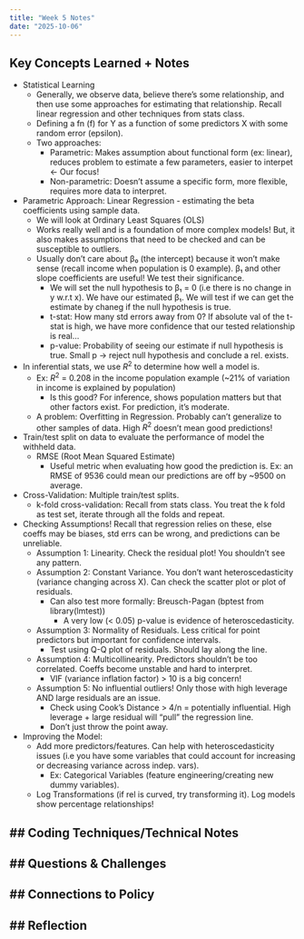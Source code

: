 ```yaml
---
title: "Week 5 Notes"
date: "2025-10-06"
---
```


## Key Concepts Learned + Notes
- Statistical Learning
  - Generally, we observe data, believe there's some relationship, and then use some approaches for estimating that relationship. Recall linear regression and other techniques from stats class.
  - Defining a fn (f) for Y as a function of some predictors X with some random error (epsilon).
  - Two approaches:
    - Parametric: Makes assumption about functional form (ex: linear), reduces problem to estimate a few parameters, easier to interpet <- Our focus!
    - Non-parametric: Doesn't assume a specific form, more flexible, requires more data to interpret.

- Parametric Approach: Linear Regression - estimating the beta coefficients using sample data.
  - We will look at Ordinary Least Squares (OLS)
  - Works really well and is a foundation of more complex models! But, it also makes assumptions that need to be checked and can be susceptible to outliers.
  - Usually don't care about β₀ (the intercept) because it won't make sense (recall income when population is 0 example). β₁ and other slope coefficients are useful! We test their significance.
    - We will set the null hypothesis to β₁ = 0 (i.e there is no change in y w.r.t x). We have our estimated β₁. We will test if we can get the estimate by chaneg if the null hypothesis is true.
    - t-stat: How many std errors away from 0? If absolute val of the t-stat is high, we have more confidence that our tested relationship is real...
    - p-value: Probability of seeing our estimate if null hypothesis is true. Small p -> reject null hypothesis and conclude a rel. exists.
- In inferential stats, we use $R^2$ to determine how well a model is.
  - Ex: $R^2$ = 0.208 in the income population example (~21% of variation in income is explained by population)
    - Is this good? For inference, shows population matters but that other factors exist. For prediction, it's moderate. 
  - A problem: Overfitting in Regression. Probably can't generalize to other samples of data. High $R^2$ doesn't mean good predictions!
- Train/test split on data to evaluate the performance of model the withheld data.
  - RMSE (Root Mean Squared Estimate)
    - Useful metric when evaluating how good the prediction is. Ex: an RMSE of 9536 could mean our predictions are off by ~9500 on average.
- Cross-Validation: Multiple train/test splits.
  - k-fold cross-validation: Recall from stats class. You treat the k fold as test set, iterate through all the folds and repeat.
- Checking Assumptions! Recall that regression relies on these, else coeffs may be biases, std errs can be wrong, and predictions can be unreliable.
  - Assumption 1: Linearity. Check the residual plot! You shouldn't see any pattern.
  - Assumption 2: Constant Variance. You don't want heteroscedasticity (variance changing across X). Can check the scatter plot or plot of residuals.
    - Can also test more formally: Breusch-Pagan (bptest from library(lmtest))
      - A very low (< 0.05) p-value is evidence of heteroscedasticity.
  - Assumption 3: Normality of Residuals. Less critical for point predictors but important for confidence intervals.
    - Test using Q-Q plot of residuals. Should lay along the line.
  - Assumption 4: Multicollinearity. Predictors shouldn't be too correlated. Coeffs become unstable and hard to interpret.
    - VIF (variance inflation factor) > 10 is a big concern!
  - Assumption 5: No influential outliers! Only those with high leverage AND large residuals are an issue.
    - Check using Cook's Distance > 4/n = potentially influential. High leverage + large residual will "pull" the regression line.
    - Don't just throw the point away.
- Improving the Model:
  - Add more predictors/features. Can help with heteroscedasticity issues (i.e you have some variables that could account for increasing or decreasing variance across indep. vars).
    - Ex: Categorical Variables (feature engineering/creating new dummy variables).
  - Log Transformations (if rel is curved, try transforming it). Log models show percentage relationships!

## Coding Techniques/Technical Notes
- 

## Questions & Challenges
- 

## Connections to Policy
- 

## Reflection
- 
